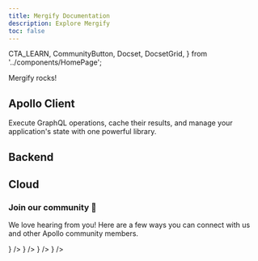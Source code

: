 ```yaml
---
title: Mergify Documentation
description: Explore Mergify
toc: false
---
```


  CTA_LEARN,
  CommunityButton,
  Docset,
  DocsetGrid,
} from '../components/HomePage';

Mergify rocks!

## Apollo Client

Execute GraphQL operations, cache their results, and manage your application's state with one powerful library.

<DocsetGrid>
  <Docset title="React" path="/react" />
  <Docset title="iOS" path="/ios" />
  <Docset title="Kotlin" path="/kotlin" />
</DocsetGrid>

## Backend

<DocsetGrid>
  <Docset
    title="Apollo Server"
    description="Configure a production-ready GraphQL server to fetch and combine data from multiple sources."
    path="/apollo-server"
  />
  <Docset
    title="Federation"
    description="Implement a single unified supergraph across multiple subgraphs."
    path="/federation"
    cta={CTA_LEARN}
  />
  <Docset
    title="Router"
    description="A configurable, high-performance graph router for a federated supergraph."
    path="/router"
  />
</DocsetGrid>

## Cloud

<DocsetGrid>
  <Docset
    title="Studio"
    description="Build your supergraph with your team, evolve it safely, and keep it running smoothly."
    path="/studio"
    cta={CTA_LEARN}
  />
  <Docset
    title="Rover CLI"
    description="Manage your Studio graphs and schemas from the command line."
    path="/rover"
  />
</DocsetGrid>

<VStack pt="4" spacing="4" textAlign="center" maxW="md" mx="auto">

### Join our community 💬

We love hearing from you! Here are a few ways you can connect with us and other Apollo community members.

<ButtonGroup variant="ghost">
  <CommunityButton
    href="https://github.com/apollographql"
    icon={<SiGithub />}
  />
  <CommunityButton
    href="https://youtube.com/apollographql"
    icon={<SiYoutube />}
  />
  <CommunityButton
    href="https://community.apollographql.com"
    icon={<SiDiscourse />}
  />
  <CommunityButton
    href="https://twitter.com/apollographql"
    icon={<SiTwitter />}
  />
</ButtonGroup>

</VStack>
